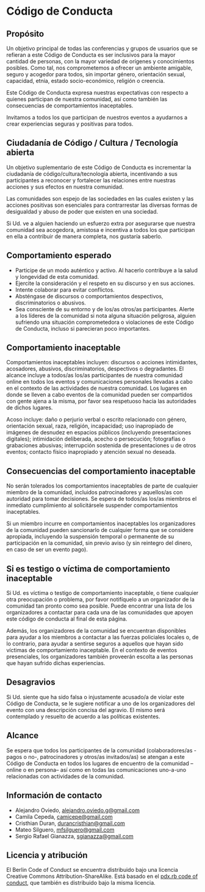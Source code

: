 # Código de Conducta

## Propósito

Un objetivo principal de todas las conferencias y grupos de usuarios que se refieran a este Código de Conducta es ser inclusivos para la mayor cantidad de personas, con la mayor variedad de orígenes y conocimientos posibles. Como tal, nos comprometemos a ofrecer un ambiente amigable, seguro y acogedor para todos, sin importar género, orientación sexual, capacidad, etnia, estado socio-económico, religión o creencia.

Este Código de Conducta expresa nuestras expectativas con respecto a quienes participan de nuestra comunidad, así como también las consecuencias de comportamientos inaceptables.

Invitamos a todos los que participan de nuestros eventos a ayudarnos a crear experiencias seguras y positivas para todos.

## Ciudadanía de Código / Cultura / Tecnología abierta

Un objetivo suplementario de este Código de Conducta es incrementar la ciudadanía de código/cultura/tecnología abierta, incentivando a sus participantes a reconocer y fortalecer las relaciones entre nuestras acciones y sus efectos en nuestra comunidad.

Las comunidades son espejo de las sociedades en las cuales existen y las acciones positivas son esenciales para contrarrestar las diversas formas de desigualdad y abuso de poder que existen en una sociedad.

Si Ud. ve a alguien haciendo un esfuerzo extra por asegurarse que nuestra comunidad sea acogedora, amistosa e incentiva a todos los que participan en ella a contribuir de manera completa, nos gustaría saberlo.

## Comportamiento esperado

- Participe de un modo auténtico y activo. Al hacerlo contribuye a la salud y longevidad de esta comunidad.
- Ejercite la consideración y el respeto en su discurso y en sus acciones.
- Intente colaborar para evitar conflictos.
- Absténgase de discursos o comportamientos despectivos, discriminatorios o abusivos.
- Sea consciente de su entorno y de los/as otros/as participantes. Alerte a los líderes de la comunidad si nota alguna situación peligrosa, alguien sufriendo una situación comprometedora o violaciones de este Código de Conducta, incluso si parecieran poco importantes.

## Comportamiento inaceptable

Comportamientos inaceptables incluyen: discursos o acciones intimidantes, acosadores, abusivos, discriminatorios, despectivos o degradantes. El alcance incluye a todos/as los/as participantes de nuestra comunidad online en todos los eventos y comunicaciones personales llevadas a cabo en el contexto de las actividades de nuestra comunidad. Los lugares en donde se lleven a cabo eventos de la comunidad pueden ser compartidos con gente ajena a la misma, por favor sea respetuoso hacia las autoridades de dichos lugares.

Acoso incluye: daño o perjurio verbal o escrito relacionado con género, orientación sexual, raza, religión, incapacidad; uso inapropiado de imágenes de desnudez en espacios públicos (incluyendo presentaciones digitales); intimidación deliberada, acecho o persecución; fotografías o grabaciones abusivas; interrupción sostenida de presentaciones u de otros eventos; contacto físico inapropiado y atención sexual no deseada.

## Consecuencias del comportamiento inaceptable

No serán tolerados los comportamientos inaceptables de parte de cualquier miembro de la comunidad, incluidos patrocinadores y aquellos/as con autoridad para tomar decisiones. Se espera de todos/as los/as miembros el inmediato cumplimiento al solicitársele suspender comportamientos inaceptables.

Si un miembro incurre en comportamientos inaceptables los organizadores de la comunidad pueden sancionarlo de cualquier forma que se considere apropiada, incluyendo la suspensión temporal o permanente de su participación en la comunidad, sin previo aviso (y sin reintegro del dinero, en caso de ser un evento pago).

## Si es testigo o víctima de comportamiento inaceptable

Si Ud. es víctima o testigo de comportamiento inaceptable, o tiene cualquier otra preocupación o problema, por favor notifíquelo a un organizador de la comunidad tan pronto como sea posible. Puede encontrar una lista de los organizadores a contactar para cada una de las comunidades que apoyen este código de conducta al final de esta página.

Además, los organizadores de la comunidad se encuentran disponibles para ayudar a los miembros a contactar a las fuerzas policiales locales o, de lo contrario, para ayudar a sentirse seguros a aquellos que hayan sido víctimas de comportamiento inaceptable. En el contexto de eventos presenciales, los organizadores también proveerán escolta a las personas que hayan sufrido dichas experiencias.

## Desagravios

Si Ud. siente que ha sido falsa o injustamente acusado/a de violar este Código de Conducta, se le sugiere notificar a uno de los organizadores del evento con una descripción concisa del agravio. El mismo será contemplado y resuelto de acuerdo a las políticas existentes.

## Alcance

Se espera que todos los participantes de la comunidad (colaboradores/as -pagos o no-, patrocinadores y otros/as invitados/as) se atengan a este Código de Conducta en todos los lugares de encuentro de la comunidad –online o en persona– así como en todas las comunicaciones uno-a-uno relacionadas con actividades de la comunidad.

## Información de contacto

- Alejandro Oviedo, [alejandro.oviedo.g@gmail.com](mailto:alejandro.oviedo.g@gmail.com)
- Camila Cepeda, [camicepe@gmail.com](mailto:camicepe@gmail.com)
- Cristhian Duran, [durancristhian@gmail.com](mailto:durancristhian@gmail.com)
- Mateo Silguero, [mfsilguero@gmail.com](mailto:mfsilguero@gmail.com)
- Sergio Rafael Gianazza, [sgianazza@gmail.com](mailto:sgianazza@gmail.com)

## Licencia y atribución

El Berlin Code of Conduct se encuentra distribuido bajo una licencia Creative Commons Attribution-ShareAlike. Está basado en el [pdx.rb code of conduct](https://pdxruby.org/codeofconduct), que también es distribuido bajo la misma licencia.
